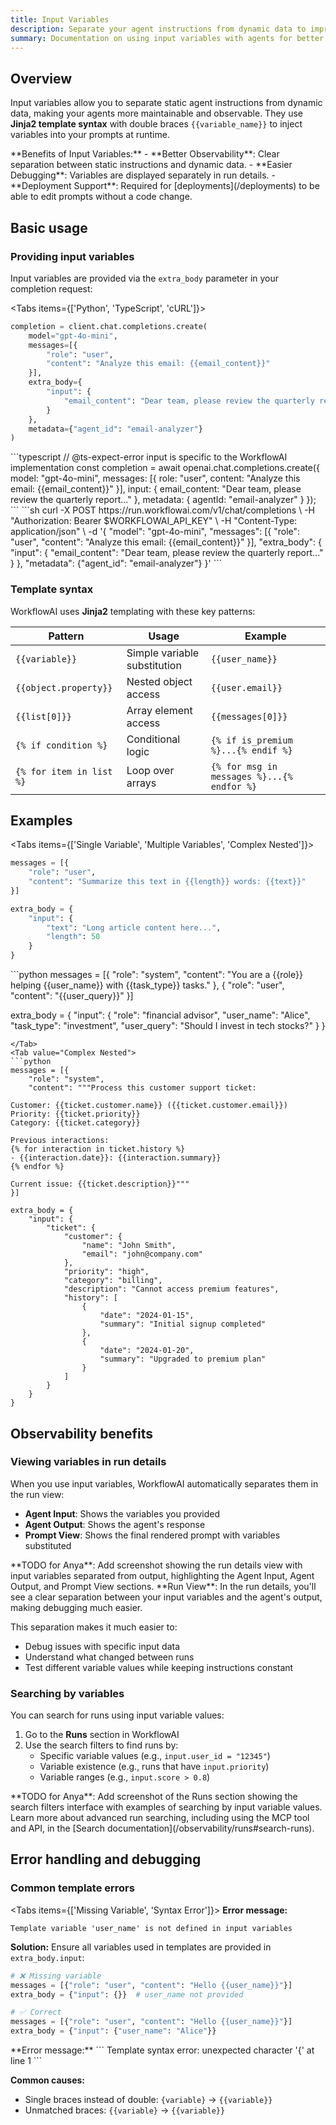 ```yaml
---
title: Input Variables
description: Separate your agent instructions from dynamic data to improve debugging, enable deployments, and make your agents more maintainable and testable.
summary: Documentation on using input variables with agents for better observability and debugging. Covers Jinja2 template syntax, common errors, and best practices.
---
```



## Overview

Input variables allow you to separate static agent instructions from dynamic data, making your agents more maintainable and observable. They use **Jinja2 template syntax** with double braces `{{variable_name}}` to inject variables into your prompts at runtime.

<Callout type="info">
**Benefits of Input Variables:**
- **Better Observability**: Clear separation between static instructions and dynamic data.
- **Easier Debugging**: Variables are displayed separately in run details.
- **Deployment Support**: Required for [deployments](/deployments) to be able to edit prompts without a code change.
</Callout>

## Basic usage

### Providing input variables

Input variables are provided via the `extra_body` parameter in your completion request:

<Tabs items={['Python', 'TypeScript', 'cURL']}>
<Tab value="Python">
```python
completion = client.chat.completions.create(
    model="gpt-4o-mini",
    messages=[{
        "role": "user", 
        "content": "Analyze this email: {{email_content}}"
    }],
    extra_body={
        "input": {
            "email_content": "Dear team, please review the quarterly report..."
        }
    },
    metadata={"agent_id": "email-analyzer"}
)
```
</Tab>
<Tab value="TypeScript">
```typescript
// @ts-expect-error input is specific to the WorkflowAI implementation
const completion = await openai.chat.completions.create({
    model: "gpt-4o-mini",
    messages: [{
        role: "user",
        content: "Analyze this email: {{email_content}}"
    }],
    input: {
        email_content: "Dear team, please review the quarterly report..."
    },
    metadata: { agentId: "email-analyzer" }
});
```
</Tab>
<Tab value="cURL">
```sh
curl -X POST https://run.workflowai.com/v1/chat/completions \
-H "Authorization: Bearer $WORKFLOWAI_API_KEY" \
-H "Content-Type: application/json" \
-d '{
    "model": "gpt-4o-mini",
    "messages": [{
        "role": "user",
        "content": "Analyze this email: {{email_content}}"
    }],
    "extra_body": {
        "input": {
            "email_content": "Dear team, please review the quarterly report..."
        }
    },
    "metadata": {"agent_id": "email-analyzer"}
}'
```
</Tab>
</Tabs>

### Template syntax

WorkflowAI uses **Jinja2** templating with these key patterns:

| Pattern | Usage | Example |
|---------|-------|---------|
| `{{variable}}` | Simple variable substitution | `{{user_name}}` |
| `{{object.property}}` | Nested object access | `{{user.email}}` |
| `{{list[0]}}` | Array element access | `{{messages[0]}}` |
| `{% if condition %}` | Conditional logic | `{% if is_premium %}...{% endif %}` |
| `{% for item in list %}` | Loop over arrays | `{% for msg in messages %}...{% endfor %}` |

## Examples

<Tabs items={['Single Variable', 'Multiple Variables', 'Complex Nested']}>
<Tab value="Single Variable">
```python
messages = [{
    "role": "user",
    "content": "Summarize this text in {{length}} words: {{text}}"
}]

extra_body = {
    "input": {
        "text": "Long article content here...",
        "length": 50
    }
}
```
</Tab>
<Tab value="Multiple Variables">
```python
messages = [{
    "role": "system",
    "content": "You are a {{role}} helping {{user_name}} with {{task_type}} tasks."
}, {
    "role": "user", 
    "content": "{{user_query}}"
}]

extra_body = {
    "input": {
        "role": "financial advisor",
        "user_name": "Alice",
        "task_type": "investment",
        "user_query": "Should I invest in tech stocks?"
    }
}
```
</Tab>
<Tab value="Complex Nested">
```python
messages = [{
    "role": "system",
    "content": """Process this customer support ticket:
    
Customer: {{ticket.customer.name}} ({{ticket.customer.email}})
Priority: {{ticket.priority}}
Category: {{ticket.category}}

Previous interactions:
{% for interaction in ticket.history %}
- {{interaction.date}}: {{interaction.summary}}
{% endfor %}

Current issue: {{ticket.description}}"""
}]

extra_body = {
    "input": {
        "ticket": {
            "customer": {
                "name": "John Smith",
                "email": "john@company.com"
            },
            "priority": "high",
            "category": "billing",
            "description": "Cannot access premium features",
            "history": [
                {
                    "date": "2024-01-15",
                    "summary": "Initial signup completed"
                },
                {
                    "date": "2024-01-20", 
                    "summary": "Upgraded to premium plan"
                }
            ]
        }
    }
}
```
</Tab>
</Tabs>

## Observability benefits

### Viewing variables in run details

When you use input variables, WorkflowAI automatically separates them in the run view:

- **Agent Input**: Shows the variables you provided
- **Agent Output**: Shows the agent's response
- **Prompt View**: Shows the final rendered prompt with variables substituted

<Callout type="todo">
**TODO for Anya**: Add screenshot showing the run details view with input variables separated from output, highlighting the Agent Input, Agent Output, and Prompt View sections.
</Callout>

<Callout type="info">
**Run View**: In the run details, you'll see a clear separation between your input variables and the agent's output, making debugging much easier.
</Callout>

This separation makes it much easier to:
- Debug issues with specific input data
- Understand what changed between runs
- Test different variable values while keeping instructions constant

### Searching by variables

You can search for runs using input variable values:

1. Go to the **Runs** section in WorkflowAI
2. Use the search filters to find runs by:
   - Specific variable values (e.g., `input.user_id = "12345"`)
   - Variable existence (e.g., runs that have `input.priority`)
   - Variable ranges (e.g., `input.score > 0.8`)

<Callout type="todo">
**TODO for Anya**: Add screenshot of the Runs section showing the search filters interface with examples of searching by input variable values.
</Callout>

<Callout type="info">
Learn more about advanced run searching, including using the MCP tool and API, in the [Search documentation](/observability/runs#search-runs).
</Callout>

## Error handling and debugging

### Common template errors

<Tabs items={['Missing Variable', 'Syntax Error']}>
<Tab value="Missing Variable">
**Error message:**
```
Template variable 'user_name' is not defined in input variables
```

**Solution:** Ensure all variables used in templates are provided in `extra_body.input`:

```python
# ❌ Missing variable
messages = [{"role": "user", "content": "Hello {{user_name}}"}]
extra_body = {"input": {}}  # user_name not provided

# ✅ Correct
messages = [{"role": "user", "content": "Hello {{user_name}}"}] 
extra_body = {"input": {"user_name": "Alice"}}
```
</Tab>
<Tab value="Syntax Error">
**Error message:**
```
Template syntax error: unexpected character '{' at line 1
```

**Common causes:**
- Single braces instead of double: `{variable}` → `{{variable}}`
- Unmatched braces: `{{variable}` → `{{variable}}`
</Tab>
</Tabs>